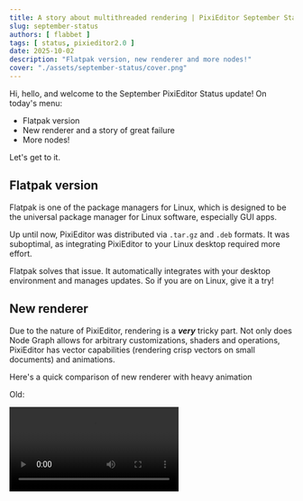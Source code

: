 ```yaml
---
title: A story about multithreaded rendering | PixiEditor September Status
slug: september-status
authors: [ flabbet ] 
tags: [ status, pixieditor2.0 ]
date: 2025-10-02
description: "Flatpak version, new renderer and more nodes!"
cover: "./assets/september-status/cover.png"
---
```



Hi, hello, and welcome to the September PixiEditor Status update! On today's menu:

- Flatpak version
- New renderer and a story of great failure
- More nodes!

Let's get to it.


## Flatpak version

Flatpak is one of the package managers for Linux, which is designed to be the universal package manager for Linux software, especially GUI apps.

Up until now, PixiEditor was distributed via `.tar.gz` and `.deb` formats. It was suboptimal, as integrating PixiEditor to your Linux desktop required more effort.

Flatpak solves that issue. It automatically integrates with your desktop environment and manages updates. So if you are on Linux, give it a try!

<FlathubWidget
  title="PixiEditor"
  author="PixiEditor"
  description="Universal node-based 2D editor."
  appUrl="https://flathub.org/en/apps/net.pixieditor.PixiEditor"
  iconUrl="https://raw.githubusercontent.com/PixiEditor/PixiEditor/refs/heads/flatpak-v2.0.1.14/assets/flatpak/icon-512.png"
/>

## New renderer

Due to the nature of PixiEditor, rendering is a ___very___ tricky part. Not only does Node Graph allows for arbitrary customizations, shaders and operations, PixiEditor has vector capabilities (rendering crisp vectors on small documents)
and animations. 

Here's a quick comparison of new renderer with heavy animation

Old:

<video src='/videos/september-status/old.webm' loop autoplay mute controls playsinline/>

New:

<video src='/videos/september-status/new.webm' loop autoplay mute controls playsinline/>

### Single threaded rendering 

PixiEditor renders on the UI Thread, which means that heavy graphs can lag or even freeze the UI. 

The logical solution was to make rendering on a separate thread. 

Well...

#### My little render thread journey

In short, Render Thread is a thing that runs in the background, independently of the main app and renders graphics at it's own pace. So whenever the main app requests a new frame,
render thread grabs this request, renders and hands the frame to the main app.

And I really wish it was that simple. This will be a little technical, so if you are just interested in new features, feel free to skip it.

PixiEditor uses Vulkan and OpenGL for rendering. However, neither Vulkan nor OpenGL is "standalone", we must first access Avalonia's GPU context to hook our own rendering. We use Avalonia's composition renderer to update the UI with rendered stuff.

Current renderer performs rendering "on demand", meaning that each UI control sends a render request with its surface to draw on. It has a few benefits:

- No additional intermediate surfaces,
- Out of the box "render only what you see" approach

...and a few downsides:
- More error-prone (surfaces might get disposed mid-flight)
- Potentially rendering the same frame multiple times
- It's harder to manage renders and perform optimizations
- It's virtually impossible to make rendering on other thread

So the very first step was to invert the rendering logic, so we have more control over each rendered frame.

Instead of 

```
Refresh request --> UI control surface --> Render to control's surface
``` 

I had to do 

```
Refresh request --> Render into intermediate surface --> UI control renders intermediate surface
```

Having one managing system that decides what gets rendered and in what resolution opens up a lot of optimization possibilities. 

For example if you have Node Graph opened and layer's panel visible, the renderer will render layer's preview only once in slightly higher resolution (because node previews are bigger), instead of rendering it twice
in different resolutions.

Great, so we have a system that produces bitmaps/surfaces with all previews and frames, that are just grabbed by UI controls to display. So the next logical step is to render these asynchronously.

Before I decided to jump into building separate thread solution, I tried better rendering scheduling in the Avalonia's UI Thread dispatcher. It is still one thread, but any lags should be "spread out" over a few frames.

At first it seemed to work really great, playing animations for heavy graphs was smooth and the UI was responsive. Unfortunately, after some time I discovered that manipulating heavy graphs (like moving a layer)
resulted in degraded performance. Rendering a singular layer into the bitmap wasn't slower than in previous renderer, but scheduler fired less often, so it seemed like it was laggy.

The only logical solution left at that time, was to implement separate render thread.

...

Remember the part where I mentioned we use Avalonia's GPU context and compositor? 
Yeah, to get a separate render thread I had to properly synchronize not only access to GPU API, but also render thread's render loop with Avalonia's compositor.

Sounds painful, huh?

Well, it was. After many days of freezes, crashes and debugging, it seemed to finally work. I developed it on a test project, but still.

◝(ᵔᗜᵔ)◜

<video src='/videos/september-status/render-thread-sample.webm' loop autoplay mute controls playsinline/>

Until I ran PixiEditor with it...

<video src='/videos/september-status/pixieditor-rt.webm' loop autoplay mute controls playsinline/>

It worked like a hot mess...

(¬_¬")


#### Rendering scheduling

Something had to be done, I think the whole rework already took me a full 2 weeks, where one whole week was dedicated to render thread. Shipping renderer that provides worse performance is unacceptable, even
if it's better in some scenarios.

At that point, I already invested so much time into this. I decided to give up separate render thread for now. However the whole point of the rework was to fix freezes and improve the performance.

So what now?

I got my shit together and facts straight. 

\> _New rework solves laggy animation performance_<br/>
\> _Manipulation performance is degraded due to background scheduler update rate_

...

\> _Can't I just fire rendering immediately when user manipulates the canvas and do background rendering for animation?_

5 lines of code and problem solved.

<span style={{fontSize: "48px"}}>🙈</span>

It doesn't completely replace separate thread solution. It still runs on the main thread, but it's already much better. At least according to my tests.

_(to any brave soul, if you want to play around render thread solution I made, check the `render-thread` branch both for `PixiEditor` and `src/Drawie`)_

### GPU chunks and direct viewport rendering

This optimization is quite exciting for me. It's only related to drawing/painting performance, but it's been on my mind since the beginning of version 2.0.

PixiEditor uses chunks for layers. So instead of storing full resolution layer it only stores chunks that have something in them. For example, if you have a 1024x1024 document, one layer of this document
consists of 4 chunks that are 256x256 each. If you only draw on one chunk, others won't be stored in memory.

This system was developed for version 1.0 and lost its meaning during transition to 2.0. Due to performance reasons we had to use intermediate, full resolution texture before drawing to the screen. 
Which kills any benefits of chunks.

Why did it work like that? Well, version 1.0 had CPU-only rendering, and CPU chunks were a leftover from 1.0. I tried making them GPU a while ago, but it had major problems back then.

Fortunately, I managed to properly implement GPU chunk textures, which significantly improves rendering performance. Thanks to this, I was able to get rid of intermediate surface and draw the chunks 
to the screen directly. 

Direct screen rendering opens a possibility for another amazing optimization technique called occlusion culling. In the new renderer, PixiEditor will only draw chunks you see on the screen, if you zoom the 
viewport, chunks outside the visible area won't be rendered.

Here's a preview with shrunk visible area to see the effect
<video src='/videos/september-status/occlusion-culling.webm' loop autoplay mute controls playsinline/>

Furthermore, if you have a document with a graph, that consists of layers only, drawing shouldn't allocate more memory than amount of chunks required. So creating huge documents by itself won't cause memory problems for PixiEditor. 
Saving .pixi files will also save filled chunks only.

Please note that the new renderer is not yet released. It will require some more testing before it lands in the development version.

## New Nodes

### Slice Text, Character Position and Text Info

We've added a few new nodes for text manipulation.

<Image src={textNodes} alt="Text nodes example"/>

And here's a quick demo of what you can do with them

<video src='/videos/september-status/txt.mp4' loop autoplay mute controls playsinline/>

These are already in the [development version](https://pixieditor.net/docs/open-beta/) (2.0.1.15-dev), so feel free to try them out!

### Posterize

The Posterize node reduces the number of colors in an image, creating a stylized effect. It works by mapping the colors in the input image to a limited set of colors based on the specified number of levels.

<Image src={posterizeImg} alt="Posterize node example"/>

## What's next?

We are still working on fixes and improvements after the 2.0 release along with a Brush Engine. Hopefully I'll have more news about it in October status update. 

If you would like to support our work, consider purchasing [Founder's Pack](https://pixieditor.net/download), contributing to the source code, reporting issues or/and testing development versions.

Thank you for reading, see you next month!